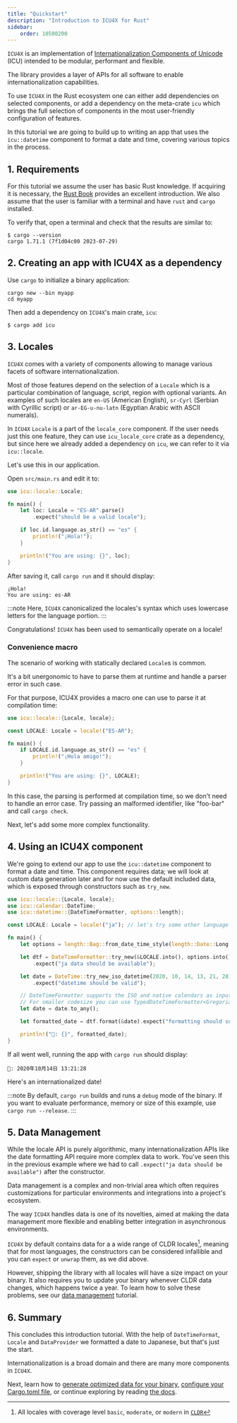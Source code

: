 ```yaml
---
title: "Quickstart"
description: "Introduction to ICU4X for Rust"
sidebar:
    order: 10500200
---
```


`ICU4X` is an implementation of [Internationalization Components of Unicode](http://site.icu-project.org/) (ICU) intended to be modular, performant and flexible.

The library provides a layer of APIs for all software to enable internationalization capabilities.

To use `ICU4X` in the Rust ecosystem one can either add dependencies on selected components, or add a dependency on the meta-crate `icu` which brings the full selection of components in the most user-friendly configuration of features.

In this tutorial we are going to build up to writing an app that uses the `icu::datetime` component to format a date and time, covering various topics in the process.

## 1. Requirements

For this tutorial we assume the user has basic Rust knowledge. If acquiring it is necessary, the [Rust Book](https://doc.rust-lang.org/book/) provides an excellent introduction.
We also assume that the user is familiar with a terminal and have `rust` and `cargo` installed.

To verify that, open a terminal and check that the results are similar to:

```shell
$ cargo --version
cargo 1.71.1 (7f1d04c00 2023-07-29)
```

## 2. Creating an app with ICU4X as a dependency

Use `cargo` to initialize a binary application:

```shell
cargo new --bin myapp
cd myapp
```

Then add a dependency on `ICU4X`'s main crate, `icu`:

```shell
$ cargo add icu
```

## 3. Locales

`ICU4X` comes with a variety of components allowing to manage various facets of software internationalization.

Most of those features depend on the selection of a `Locale` which is a particular combination of language, script, region with optional variants. An examples of such locales are `en-US` (American English), `sr-Cyrl` (Serbian with Cyrillic script) or `ar-EG-u-nu-latn` (Egyptian Arabic with ASCII numerals).

In `ICU4X` `Locale` is a part of the `locale_core` component. If the user needs just this one feature, they can use `icu_locale_core` crate as a dependency, but since here we already added a dependency on `icu`, we can refer to it via `icu::locale`.

Let's use this in our application.

Open `src/main.rs` and edit it to:

```rust
use icu::locale::Locale;

fn main() {
    let loc: Locale = "ES-AR".parse()
        .expect("should be a valid locale");

    if loc.id.language.as_str() == "es" {
        println!("¡Hola!");
    }

    println!("You are using: {}", loc);
}
```

After saving it, call `cargo run` and it should display:

```text
¡Hola!
You are using: es-AR
```

:::note
Here, `ICU4X` canonicalized the locales's syntax which uses lowercase letters for the language portion.
:::

Congratulations! `ICU4X` has been used to semantically operate on a locale!

### Convenience macro

The scenario of working with statically declared `Locale`s is common.

It's a bit unergonomic to have to parse them at runtime and handle a parser error in such case.

For that purpose, ICU4X provides a macro one can use to parse it at compilation time:

```rust
use icu::locale::{Locale, locale};

const LOCALE: Locale = locale!("ES-AR");

fn main() {
    if LOCALE.id.language.as_str() == "es" {
        println!("¡Hola amigo!");
    }

    println!("You are using: {}", LOCALE);
}
```

In this case, the parsing is performed at compilation time, so we don't need to handle an error case. Try passing an malformed identifier, like "foo-bar" and call `cargo check`.

Next, let's add some more complex functionality.

## 4. Using an ICU4X component

We're going to extend our app to use the `icu::datetime` component to format a date and time. This component requires data; we will look at custom data generation later and for now use the default included data,
which is exposed through constructors such as `try_new`.

```rust
use icu::locale::{Locale, locale};
use icu::calendar::DateTime;
use icu::datetime::{DateTimeFormatter, options::length};

const LOCALE: Locale = locale!("ja"); // let's try some other language

fn main() {
    let options = length::Bag::from_date_time_style(length::Date::Long, length::Time::Medium);

    let dtf = DateTimeFormatter::try_new(&LOCALE.into(), options.into())
        .expect("ja data should be available");

    let date = DateTime::try_new_iso_datetime(2020, 10, 14, 13, 21, 28)
        .expect("datetime should be valid");

    // DateTimeFormatter supports the ISO and native calendars as input via DateTime<AnyCalendar>.
    // For smaller codesize you can use TypedDateTimeFormatter<Gregorian> with a DateTime<Gregorian>
    let date = date.to_any();

    let formatted_date = dtf.format(&date).expect("formatting should succeed");

    println!("📅: {}", formatted_date);
}
```

If all went well, running the app with `cargo run` should display:

```text
📅: 2020年10月14日 13:21:28
```

Here's an internationalized date!

:::note
By default, `cargo run` builds and runs a `debug` mode of the binary. If you want to evaluate performance, memory or size of this example, use `cargo run --release`.
:::


## 5. Data Management

While the locale API is purely algorithmic, many internationalization APIs like the date formatting API require more complex data to work. You've seen this in the previous example where we had to call `.expect("ja data should be available")` after the constructor.

Data management is a complex and non-trivial area which often requires customizations for particular environments and integrations into a project's ecosystem.

The way `ICU4X` handles data is one of its novelties, aimed at making the data management more flexible and enabling better integration in asynchronous environments.

`ICU4X` by default contains data for a a wide range of CLDR locales[^1], meaning that for most languages, the constructors can be considered infallible and you can `expect` or `unwrap` them, as we did above.

However, shipping the library with all locales will have a size impact on your binary. It also requires you to update your binary whenever CLDR data changes, which happens twice a year. To learn how to solve these problems, see our [data management](/icu4x-docs/1_5/tutorials/data_management) tutorial.

[^1]: All locales with coverage level `basic`, `moderate`, or `modern` in [`CLDR`](https://github.com/unicode-org/cldr-json/blob/main/cldr-json/cldr-core/coverageLevels.json)

## 6. Summary

This concludes this introduction tutorial. With the help of `DateTimeFormat`, `Locale` and `DataProvider` we formatted a date to Japanese, but that's just the start. 

Internationalization is a broad domain and there are many more components in `ICU4X`.

Next, learn how to [generate optimized data for your binary](/icu4x-docs/1_5/tutorials/data_management), [configure your Cargo.toml file](/icu4x-docs/1_5/tutorials/rust), or continue exploring by reading [the docs](https://docs.rs/icu/latest/).


